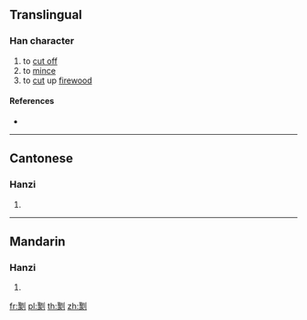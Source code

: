 {{character info/new}}
==Translingual==

===Han character===
{{Han char|rn=18|rad=刀|as=14|sn=16|four=|canj=SOLN|ids=⿰聚刂}}

# to [[cut off]]
# to [[mince]]
# to [[cut]] up [[firewood]]

====References====
* {{Han ref|kx=0145.030|hdz=10360.110|uh=350C|ud=13580}}

----

==Cantonese==

===Hanzi===
{{yue-hanzi|jyut=[[sei3]], [[tam3]], [[zap3]], [[zau6]], [[zek3]], [[zik3]]|y=sei3, tam3, jap3, jau6, jek3, jik3}}

# {{defn|lang=yue|sort=刀14}}

----

==Mandarin==

===Hanzi===
{{cmn-hanzi|pin=[[zòu]] ([[zou4]])|wg=tsou<sup>4</sup>}}

# {{defn|lang=cmn|sort=刀14}}

[[fr:㔌]]
[[pl:㔌]]
[[th:㔌]]
[[zh:㔌]]
